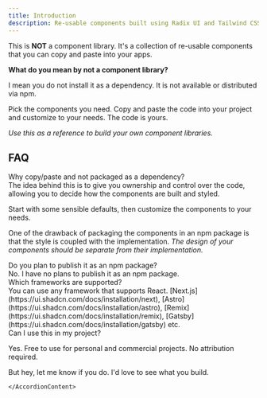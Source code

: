 ```yaml
---
title: Introduction
description: Re-usable components built using Radix UI and Tailwind CSS.
---
```


This is **NOT** a component library. It's a collection of re-usable components that you can copy and paste into your apps.

**What do you mean by not a component library?**

I mean you do not install it as a dependency. It is not available or distributed via npm.

Pick the components you need. Copy and paste the code into your project and customize to your needs. The code is yours.

_Use this as a reference to build your own component libraries._

## FAQ

<Accordion behavior="multi" collapsible animated>

<AccordionItem value="faq-1">
  <div class="flex">
    <AccordionTrigger>
      Why copy/paste and not packaged as a dependency?
    </AccordionTrigger>
	</div>
  <AccordionContent>
The idea behind this is to give you ownership and control over the code, allowing you to decide how the components are built and styled.

Start with some sensible defaults, then customize the components to your needs.

One of the drawback of packaging the components in an npm package is that the style is coupled with the implementation. _The design of your components should be separate from their implementation._

  </AccordionContent>
</AccordionItem>

<AccordionItem value="faq-2">
  <div class="flex">
    <AccordionTrigger>
      Do you plan to publish it as an npm package?
    </AccordionTrigger>
  </div>
  <AccordionContent>
    No. I have no plans to publish it as an npm package.
  </AccordionContent>
</AccordionItem>

<AccordionItem value="faq-3">
  <div class="flex">
    <AccordionTrigger>Which frameworks are supported?</AccordionTrigger>
  </div>
  <AccordionContent>
    You can use any framework that supports React.
    [Next.js](https://ui.shadcn.com/docs/installation/next),
    [Astro](https://ui.shadcn.com/docs/installation/astro),
    [Remix](https://ui.shadcn.com/docs/installation/remix),
    [Gatsby](https://ui.shadcn.com/docs/installation/gatsby) etc.
  </AccordionContent>
</AccordionItem>

<AccordionItem value="faq-4">
  <div class="flex">
    <AccordionTrigger>
    Can I use this in my project?
    </AccordionTrigger>
  </div>
    <AccordionContent>

Yes. Free to use for personal and commercial projects. No attribution required.

But hey, let me know if you do. I'd love to see what you build.

    </AccordionContent>

</AccordionItem>

</Accordion>
